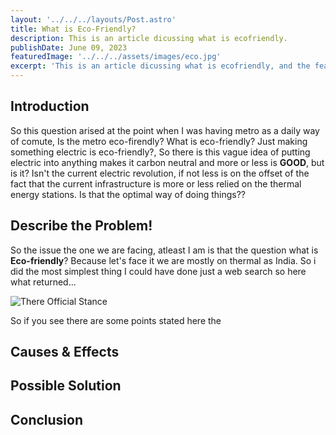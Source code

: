 ```yaml
---
layout: '../../../layouts/Post.astro'
title: What is Eco-Friendly?
description: This is an article dicussing what is ecofriendly.
publishDate: June 09, 2023
featuredImage: '../../../assets/images/eco.jpg'
excerpt: 'This is an article dicussing what is ecofriendly, and the feasiblity, what are assumptions surrounding it.'
---
```


## Introduction
So this question arised at the point when I was having metro as a daily way of comute, Is the metro eco-firendly? What is eco-friendly? Just making something electric is eco-friendly?, So there is this vague idea of putting electric into anything makes it carbon neutral and more or less is **GOOD**, but is it? Isn't the current electric revolution, if not less is on the offset of the fact that the current infrastructure is more or less relied on the thermal energy stations. Is that the optimal way of doing things??

## Describe the Problem!
So the issue the one we are facing, atleast I am is that the question what is **Eco-friendly**? Because let's face it we are mostly on thermal as India. So i did the most simplest thing I could have done just a web search so here what returned...

![There Official Stance](../../../assets/images/green-metro/1.png)

So if you see there are some points stated here the

## Causes & Effects

## Possible Solution

## Conclusion
